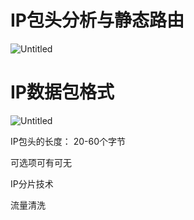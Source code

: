 # IP包头分析与静态路由

![Untitled](Untitled%2084.png)

# IP数据包格式

![Untitled](Untitled%2085.png)

IP包头的长度： 20-60个字节

可选项可有可无

IP分片技术

流量清洗